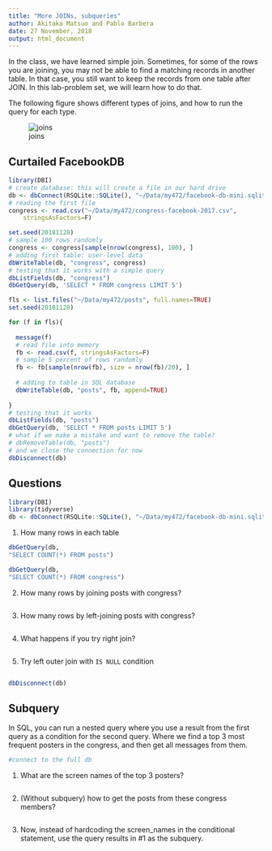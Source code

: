 ```yaml
---
title: "More JOINs, subqueries"
author: Akitaka Matsuo and Pablo Barbera
date: 27 November, 2018
output: html_document
---
```


In the class, we have learned simple join. Sometimes, for some of the rows you are joining, you may not be able to find a matching records in another table. In that case, you still want to keep the records from one table after JOIN. In this lab-problem set, we will learn how to do that. 

The following figure shows different types of joins, and how to run the query for each type.

![joins](joins.png)

## Curtailed FacebookDB

```r
library(DBI)
# create database: this will create a file in our hard drive
db <- dbConnect(RSQLite::SQLite(), "~/Data/my472/facebook-db-mini.sqlite")
# reading the first file
congress <- read.csv("~/Data/my472/congress-facebook-2017.csv",
	stringsAsFactors=F)

set.seed(20181128)
# sample 100 rows randomly
congress <- congress[sample(nrow(congress), 100), ]
# adding first table: user-level data
dbWriteTable(db, "congress", congress)
# testing that it works with a simple query
dbListFields(db, "congress")
dbGetQuery(db, 'SELECT * FROM congress LIMIT 5')
```


```r

fls <- list.files("~/Data/my472/posts", full.names=TRUE)
set.seed(20181128)

for (f in fls){
  
  message(f)
  # read file into memory
  fb <- read.csv(f, stringsAsFactors=F)
  # sample 5 percent of rows randomly
  fb <- fb[sample(nrow(fb), size = nrow(fb)/20), ]
  
  # adding to table in SQL database
  dbWriteTable(db, "posts", fb, append=TRUE)
  
}
# testing that it works
dbListFields(db, "posts")
dbGetQuery(db, 'SELECT * FROM posts LIMIT 5')
# what if we make a mistake and want to remove the table?
# dbRemoveTable(db, "posts")
# and we close the connection for now
dbDisconnect(db)

```

## Questions

```r
library(DBI)
library(tidyverse)
db <- dbConnect(RSQLite::SQLite(), "~/Data/my472/facebook-db-mini.sqlite")
```

1. How many rows in each table
```r
dbGetQuery(db, 
"SELECT COUNT(*) FROM posts")

dbGetQuery(db, 
"SELECT COUNT(*) FROM congress")
```

2. How many rows by joining posts with congress?

```r

```

3. How many rows by left-joining posts with congress?

```r

```


4. What happens if you try right join?
```r

```

5. Try left outer join with `IS NULL` condition
```r

```


```R
dbDisconnect(db)
```

## Subquery


In SQL, you can run a nested query where you use a result from the first query as a condition for the second query. Where we find a top 3 most frequent posters in the congress, and then get all messages from them. 

```r
#connect to the full db
```

1. What are the screen names of the top 3 posters?

```r

```

2. (Without subquery) how to get the posts from these congress members?

```r

```

3. Now, instead of hardcoding the screen_names in the conditional statement, use the query results in #1 as the subquery. 


```r

```
